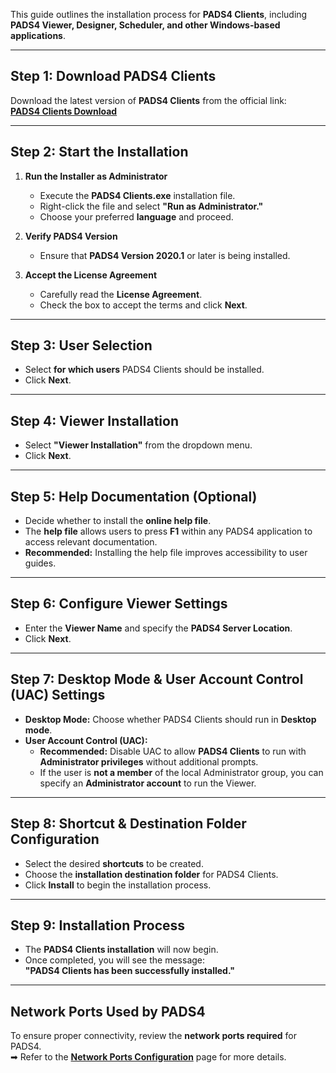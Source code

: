 This guide outlines the installation process for **PADS4 Clients**, including **PADS4 Viewer, Designer, Scheduler, and other Windows-based applications**.  

---

## **Step 1: Download PADS4 Clients**  

Download the latest version of **PADS4 Clients** from the official link:  
**[PADS4 Clients Download](http://go.pads4.com/?fwlink=1011)**  

---

## **Step 2: Start the Installation**  

1. **Run the Installer as Administrator**  
   - Execute the **PADS4 Clients.exe** installation file.  
   - Right-click the file and select **"Run as Administrator."**  
   - Choose your preferred **language** and proceed.  

2. **Verify PADS4 Version**  
   - Ensure that **PADS4 Version 2020.1** or later is being installed.  

3. **Accept the License Agreement**  
   - Carefully read the **License Agreement**.  
   - Check the box to accept the terms and click **Next**.  

---

## **Step 3: User Selection**  

- Select **for which users** PADS4 Clients should be installed.  
- Click **Next**.  

---

## **Step 4: Viewer Installation**  

- Select **"Viewer Installation"** from the dropdown menu.  
- Click **Next**.  

---

## **Step 5: Help Documentation (Optional)**  

- Decide whether to install the **online help file**.  
- The **help file** allows users to press **F1** within any PADS4 application to access relevant documentation.  
- **Recommended:** Installing the help file improves accessibility to user guides.  

---

## **Step 6: Configure Viewer Settings**  

- Enter the **Viewer Name** and specify the **PADS4 Server Location**.  
- Click **Next**.  

---

## **Step 7: Desktop Mode & User Account Control (UAC) Settings**  

- **Desktop Mode:** Choose whether PADS4 Clients should run in **Desktop mode**.  
- **User Account Control (UAC):**  
  - **Recommended:** Disable UAC to allow **PADS4 Clients** to run with **Administrator privileges** without additional prompts.  
  - If the user is **not a member** of the local Administrator group, you can specify an **Administrator account** to run the Viewer.  

---

## **Step 8: Shortcut & Destination Folder Configuration**  

- Select the desired **shortcuts** to be created.  
- Choose the **installation destination folder** for PADS4 Clients.  
- Click **Install** to begin the installation process.  

---

## **Step 9: Installation Process**  

- The **PADS4 Clients installation** will now begin.  
- Once completed, you will see the message:  
  **"PADS4 Clients has been successfully installed."**  

---

## **Network Ports Used by PADS4**  

To ensure proper connectivity, review the **network ports required** for PADS4.  
➡ Refer to the **[Network Ports Configuration](#)** page for more details.  

